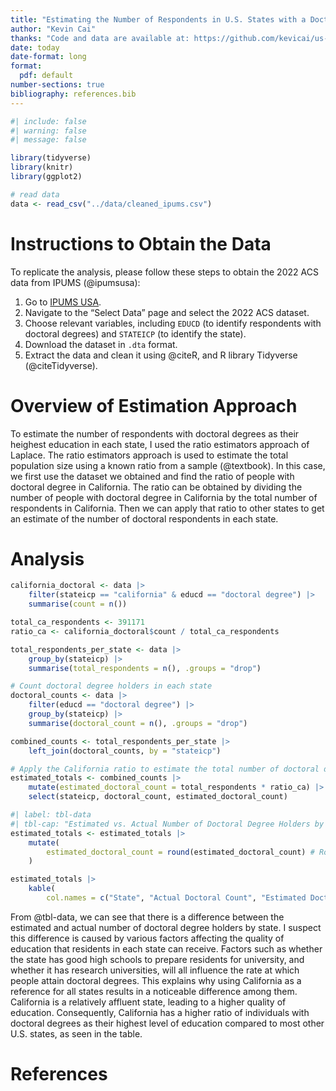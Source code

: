 ```yaml
---
title: "Estimating the Number of Respondents in U.S. States with a Doctoral Degree"
author: "Kevin Cai"
thanks: "Code and data are available at: https://github.com/kevicai/us-education-estimate"
date: today
date-format: long
format:
  pdf: default
number-sections: true
bibliography: references.bib
---
```


```r
#| include: false
#| warning: false
#| message: false

library(tidyverse)
library(knitr)
library(ggplot2)

# read data
data <- read_csv("../data/cleaned_ipums.csv")
```

# Instructions to Obtain the Data

To replicate the analysis, please follow these steps to obtain the 2022 ACS data from IPUMS (@ipumsusa):

1. Go to [IPUMS USA](https://usa.ipums.org/usa/).
2. Navigate to the "Select Data" page and select the 2022 ACS dataset.
3. Choose relevant variables, including `EDUCD` (to identify respondents with doctoral degrees) and `STATEICP` (to identify the state).
5. Download the dataset in `.dta` format.
6. Extract the data and clean it using @citeR, and R library Tidyverse (@citeTidyverse). 

# Overview of Estimation Approach

To estimate the number of respondents with doctoral degrees as their heighest education in each state, I used the ratio estimators approach of Laplace. The ratio estimators approach is used to estimate the total population size using a known ratio from a sample (@textbook). In this case, we first use the dataset we obtained and find the ratio of people with doctoral degree in California. The ratio can be obtained by dividing the number of people with doctoral degree in California by the total number of respondents in California. Then we can apply that ratio to other states to get an estimate of the number of doctoral respondents in each state.

# Analysis

```r
california_doctoral <- data |>
    filter(stateicp == "california" & educd == "doctoral degree") |>
    summarise(count = n())

total_ca_respondents <- 391171
ratio_ca <- california_doctoral$count / total_ca_respondents

total_respondents_per_state <- data |>
    group_by(stateicp) |>
    summarise(total_respondents = n(), .groups = "drop")

# Count doctoral degree holders in each state
doctoral_counts <- data |>
    filter(educd == "doctoral degree") |>
    group_by(stateicp) |>
    summarise(doctoral_count = n(), .groups = "drop")

combined_counts <- total_respondents_per_state |>
    left_join(doctoral_counts, by = "stateicp")

# Apply the California ratio to estimate the total number of doctoral degree holders in each state
estimated_totals <- combined_counts |>
    mutate(estimated_doctoral_count = total_respondents * ratio_ca) |>
    select(stateicp, doctoral_count, estimated_doctoral_count)
```

```r
#| label: tbl-data
#| tbl-cap: "Estimated vs. Actual Number of Doctoral Degree Holders by State"
estimated_totals <- estimated_totals |>
    mutate(
        estimated_doctoral_count = round(estimated_doctoral_count) # Round to whole number
    )

estimated_totals |>
    kable(
        col.names = c("State", "Actual Doctoral Count", "Estimated Doctoral Count"))
```

From @tbl-data, we can see that there is a difference between the estimated and actual number of doctoral degree holders by state. I suspect this difference is caused by various factors affecting the quality of education that residents in each state can receive. Factors such as whether the state has good high schools to prepare residents for university, and whether it has research universities, will all influence the rate at which people attain doctoral degrees. This explains why using California as a reference for all states results in a noticeable difference among them. California is a relatively affluent state, leading to a higher quality of education. Consequently, California has a higher ratio of individuals with doctoral degrees as their highest level of education compared to most other U.S. states, as seen in the table.

\newpage
# References